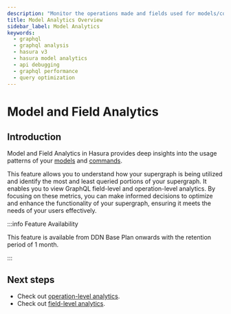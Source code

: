 ```yaml
---
description: "Monitor the operations made and fields used for models/commands with Hasura's Model Analytics."
title: Model Analytics Overview
sidebar_label: Model Analytics
keywords:
  - graphql
  - graphql analysis
  - hasura v3
  - hasura model analytics
  - api debugging
  - graphql performance
  - query optimization
---
```


# Model and Field Analytics

## Introduction

Model and Field Analytics in Hasura provides deep insights into the usage patterns of your
[models](/supergraph-modeling/models.mdx) and [commands](/supergraph-modeling/commands.mdx).

This feature allows you to understand how your supergraph is being utilized and identify the most and least queried
portions of your supergraph. It enables you to view GraphQL field-level and operation-level analytics. By focusing on these
metrics, you can make informed decisions to optimize and enhance the functionality of your supergraph, ensuring it meets
the needs of your users effectively.

:::info Feature Availability

This feature is available from DDN Base Plan onwards with the retention period of 1 month.

:::

## Next steps

- Check out [operation-level analytics](/observability/model-analytics/operation.mdx).
- Check out [field-level analytics](/observability/model-analytics/field.mdx).
